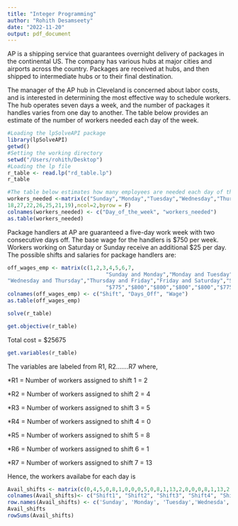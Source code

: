 ```yaml
---
title: "Integer Programming"
author: "Rohith Desamseety"
date: "2022-11-20"
output: pdf_document
---
```


AP is a shipping service that guarantees overnight delivery of packages in the continental US. 
The company has various hubs at major cities and airports across the country. Packages are 
received at hubs, and then shipped to intermediate hubs or to their final destination. 
 
The manager of the AP hub in Cleveland is concerned about labor costs, and is interested in 
determining the most effective way to schedule workers. The hub operates seven days a week, 
and the number of packages it handles varies from one day to another. The table below provides 
an estimate of the number of workers needed each day of the week. 

```r
#Loading the lpSolveAPI package
library(lpSolveAPI)
getwd()
#Setting the working directory
setwd("/Users/rohith/Desktop")
#Loading the lp file
r_table <- read.lp("rd_table.lp")
r_table
```
```r
#The table below estimates how many employees are needed each day of the week.
workers_needed <-matrix(c("Sunday","Monday","Tuesday","Wednesday","Thursday","Friday","Saturday",
18,27,22,26,25,21,19),ncol=2,byrow = F)
colnames(workers_needed) <- c("Day_of_the_week", "workers_needed")
as.table(workers_needed)
```

Package handlers at AP are guaranteed a five-day work week with two consecutive days off. The 
base wage for the handlers is $750 per week. Workers working on Saturday or Sunday receive an 
additional $25 per day. The possible shifts and salaries for package handlers are: 

```r
off_wages_emp <- matrix(c(1,2,3,4,5,6,7,
                               "Sunday and Monday","Monday and Tuesday","Tuesday and Wednesday",
"Wednesday and Thursday","Thursday and Friday","Friday and Saturday","Saturday and Sunday",
                               "$775","$800","$800","$800","$800","$775","$750"),ncol=3,byrow=F)
colnames(off_wages_emp) <- c("Shift", "Days_Off", "Wage")
as.table(off_wages_emp)
```

```r
solve(r_table)
```
```r
get.objective(r_table)
```
Total cost = $25675
```r
get.variables(r_table)
```

The variables are labeled from R1, R2.......R7 where,

*R1 = Number of workers assigned to shift 1 = 2

*R2 = Number of workers assigned to shift 2 = 4

*R3 = Number of workers assigned to shift 3 = 5

*R4 = Number of workers assigned to shift 4 = 0

*R5 = Number of workers assigned to shift 5 = 8

*R6 = Number of workers assigned to shift 6 = 1

*R7 = Number of workers assigned to shift 7 = 13

Hence, the workers availabe for each day is 
```r
Avail_shifts <- matrix(c(0,4,5,0,8,1,0,0,0,5,0,8,1,13,2,0,0,0,8,1,13,2,4,0,0,8,1,13,2,4,5,0,0,1,13,2,3,4,0,0,0,13,2,4,5,0,8,0,0), ncol=7,byrow=TRUE)
colnames(Avail_shifts)<- c("Shift1", "Shift2", "Shift3", "Shift4", "Shift5", "Shift6", "Shift7")
row.names(Avail_shifts) <- c('Sunday', 'Monday', 'Tuesday','Wednesda','Thursday','Friday','Saturday')
Avail_shifts
rowSums(Avail_shifts)
```